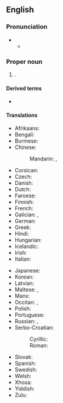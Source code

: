 ==English==
{{wikipedia}}

===Pronunciation===
* {{IPA|en|/ˈkeɪp ˌtaʊn/}}
** {{audio|en|LL-Q1860 (eng)-Vealhurl-Cape Town.wav|Audio (UK)}}

===Proper noun===
{{en-proper noun|head=[[cape|Cape]] [[town|Town]]}}

# {{place|en|legislative capital|c/South Africa}}.

====Derived terms====
* {{l|en|Capetonian}}

====Translations====
{{trans-top|legislative capital of South Africa}}
* Afrikaans: {{t+|af|Kaapstad}}
* Bengali: {{t|bn|অন্তরীপ শহর}}
* Burmese: {{t|my|[[ကိပ်တောင်း]][[မြို့]]}}
* Chinese:
*: Mandarin: {{t+|cmn|開普敦|sc=Hani}}, {{t+|cmn|开普敦|tr=Kāipǔdūn|sc=Hani}}
* Corsican: {{t|co|Cità di u Capu|f}}
* Czech: {{t+|cs|Kapské Město|n}}
* Danish: {{t|da|Cape Town}}
* Dutch: {{t+|nl|Kaapstad|n}}
* Faroese: {{t|fo|Høvdastaður|m}}
* Finnish: {{t+|fi|Kapkaupunki}}
* French: {{t+|fr|Le Cap|m}}
* Galician: {{t+|gl|Cidade do Cabo|f}}, {{t+|gl|Capetón}}
* German: {{t|de|Kapstadt}}
* Greek: {{t|el|Κέηπ Τάουν|n}}
* Hindi: {{t|hi|केपटाउन}}
* Hungarian: {{t+|hu|Fokváros}}
* Icelandic: {{t|is|Höfðaborg|f}}
* Irish: {{t|ga|Baile na Rinne}}
* Italian: {{t+|it|Città del Capo|f}}
{{trans-mid}}
* Japanese: {{t|ja|ケープタウン|tr=Kēputaun}}
* Korean: {{t|ko|^케이프타운}}
* Latvian: {{t|lv|Keiptauna|f}}
* Maltese: {{t|mt|il-Belt Kapo}}, {{t|mt|Kejp Tawn}}
* Manx: {{t|gv|Balley ny Rheynn|m}}
* Occitan: {{t|oc|Ciutat del Cap|f}}, {{t|oc|Lo Cap|m}}
* Polish: {{t+|pl|Kapsztad|m}}
* Portuguese: {{t+|pt|Cidade do Cabo}}
* Russian: {{t+|ru|Кейпта́ун|m}}, {{t+|ru|Ке́йптаун|m}}
* Serbo-Croatian:
*: Cyrillic: {{t|sh|Кејптаун|m}}
*: Roman: {{t|sh|Kejptaun|m}}
* Slovak: {{t|sk|Kapské Mesto|n}}
* Spanish: {{t+|es|Ciudad del Cabo|f}}
* Swedish: {{t+|sv|Kapstaden}}
* Welsh: {{t|cy|Tref y Penrhyn|f}}
* Xhosa: {{t|xh|iKapa}}
* Yiddish: {{t|yi|קאַפּשטאָט|f}}
* Zulu: {{t-needed|zu}}
{{trans-bottom}}